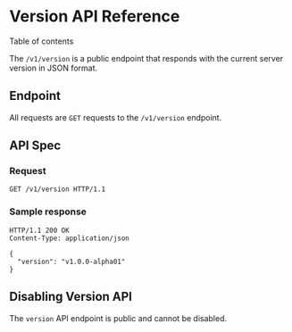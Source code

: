 
Version API Reference
=====================

Table of contents

The `/v1/version` is a public endpoint that responds with the current
server version in JSON format.

Endpoint
--------

All requests are `GET` requests to the `/v1/version` endpoint.

API Spec
--------

### Request

```http
GET /v1/version HTTP/1.1
```

### Sample response

```http
HTTP/1.1 200 OK
Content-Type: application/json

{
  "version": "v1.0.0-alpha01"
}
```

Disabling Version API
---------------------

The `version` API endpoint is public and cannot be disabled.

